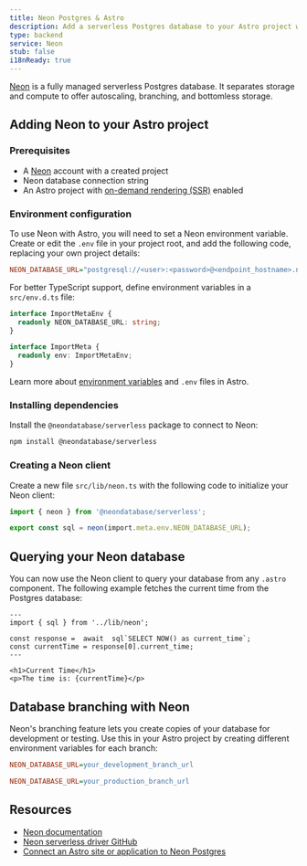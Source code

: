 ```yaml
---
title: Neon Postgres & Astro
description: Add a serverless Postgres database to your Astro project with Neon
type: backend
service: Neon
stub: false
i18nReady: true
---
```



[Neon](https://neon.tech) is a fully managed serverless Postgres database. It separates storage and compute to offer autoscaling, branching, and bottomless storage. 

## Adding Neon to your Astro project

### Prerequisites

- A [Neon](https://console.neon.tech/signup) account with a created project
- Neon database connection string
- An Astro project with [on-demand rendering (SSR)](/en/guides/server-side-rendering/) enabled

### Environment configuration

To use Neon with Astro, you will need to set a Neon environment variable. Create or edit the `.env` file in your project root, and add the following code, replacing your own project details:

```ini title=".env"
NEON_DATABASE_URL="postgresql://<user>:<password>@<endpoint_hostname>.neon.tech:<port>/<dbname>?sslmode=require"
```

For better TypeScript support, define environment variables in a `src/env.d.ts` file:

```typescript title="src/env.d.ts"
interface ImportMetaEnv {
  readonly NEON_DATABASE_URL: string;
}

interface ImportMeta {
  readonly env: ImportMetaEnv;
}
```

<ReadMore>Learn more about [environment variables](/en/guides/environment-variables/) and `.env` files in Astro.</ReadMore>

### Installing dependencies

Install the `@neondatabase/serverless` package to connect to Neon:

```bash
npm install @neondatabase/serverless
```

### Creating a Neon client

Create a new file `src/lib/neon.ts` with the following code to initialize your Neon client:

```typescript title="src/lib/neon.ts"
import { neon } from '@neondatabase/serverless';

export const sql = neon(import.meta.env.NEON_DATABASE_URL);
```

## Querying your Neon database

You can now use the Neon client to query your database from any `.astro` component. The following example fetches the current time from the Postgres database:

```astro title="src/pages/index.astro"
---
import { sql } from '../lib/neon';

const response =  await  sql`SELECT NOW() as current_time`;
const currentTime = response[0].current_time;
---

<h1>Current Time</h1>
<p>The time is: {currentTime}</p>
```

## Database branching with Neon

Neon's branching feature lets you create copies of your database for development or testing. Use this in your Astro project by creating different environment variables for each branch:

```ini title=".env.development"
NEON_DATABASE_URL=your_development_branch_url
```

```ini title=".env.production"
NEON_DATABASE_URL=your_production_branch_url
```

## Resources

- [Neon documentation](https://neon.tech/docs/introduction)
- [Neon serverless driver GitHub](https://github.com/neondatabase/serverless)
- [Connect an Astro site or application to Neon Postgres](https://neon.tech/docs/guides/astro)